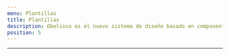 ```yaml
---
menu: Plantillas
title: Plantillas
description: Obelisco es el nuevo sistema de diseño basado en componentes para los productos digitales de la ciudad de Buenos Aires. Fue creado para reemplazar BAstrap.
position: 5
---
```



<hr class="my-3" />

<div className="row">
  <div className="col-6">
    <SimpleCard
      picture={{ icon: "bxs-buildings", color: "#7A58B1" }}
      title="Área de Gobierno"
      description="Aca va una breve descripcion de como nacio este tipo de plantilla."
      href="//gcba.github.io/obelisco-demo/index.html"
    />
  </div>
  <div className="col-6">
    <SimpleCard
      picture={{ icon: "bxs-spreadsheet", color: "#99B5FF" }}
      title="Formularios"
      description="Aca va una breve descripcion de como nacio este tipo de plantilla."
      href="//gcba.github.io/obelisco-demo/index.html"
    />
  </div>
  <div className="col-6">
    <SimpleCard
      picture={{ icon: "bxs-school", color: "#00BDA7" }}
      title="Institucional"
      description="Aca va una breve descripcion de como nacio este tipo de plantilla."
      href="//gcba.github.io/obelisco-demo/index.html"
    />
  </div>
  <div className="col-6">
    <SimpleCard
      picture={{ icon: "bxs-message-detail", color: "#FF99E8" }}
      title="Noticias"
      description="Aca va una breve descripcion de como nacio este tipo de plantilla."
      href="//gcba.github.io/obelisco-demo/index.html"
    />
  </div>
  <div className="col-6">
    <SimpleCard
      picture={{ icon: "bxs-book-content", color: "#FFAF99" }}
      title="Página de Área"
      description="Aca va una breve descripcion de como nacio este tipo de plantilla."
      href="//gcba.github.io/obelisco-demo/index.html"
    />
  </div>
  <div className="col-6">
    <SimpleCard
      picture={{ icon: "bxs-book-open", color: "#FF99B5" }}
      title="Página de Libro"
      description="Aca va una breve descripcion de como nacio este tipo de plantilla."
      href="//gcba.github.io/obelisco-demo/index.html"
    />
  </div>
    <div className="col-6">
    <SimpleCard
      picture={{ icon: "bxs-bookmark", color: "#FFE299" }}
      title="Página Simple"
      description="Aca va una breve descripcion de como nacio este tipo de plantilla."
      href="//gcba.github.io/obelisco-demo/index.html"
    />
  </div>
</div> 